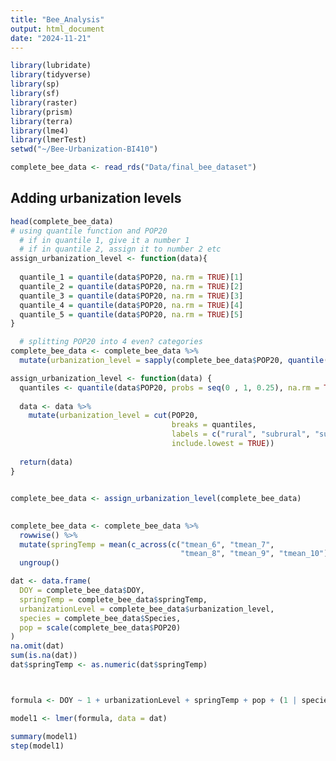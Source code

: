 ```yaml
---
title: "Bee_Analysis"
output: html_document
date: "2024-11-21"
---
```


```r
library(lubridate)
library(tidyverse)
library(sp)
library(sf)
library(raster)
library(prism)
library(terra)
library(lme4)
library(lmerTest)
setwd("~/Bee-Urbanization-BI410")

complete_bee_data <- read_rds("Data/final_bee_dataset")
```

## Adding urbanization levels 

```r
head(complete_bee_data)
# using quantile function and POP20
  # if in quantile 1, give it a number 1
  # if in quantile 2, assign it to number 2 etc 
assign_urbanization_level <- function(data){
  
  quantile_1 = quantile(data$POP20, na.rm = TRUE)[1]
  quantile_2 = quantile(data$POP20, na.rm = TRUE)[2]
  quantile_3 = quantile(data$POP20, na.rm = TRUE)[3]
  quantile_4 = quantile(data$POP20, na.rm = TRUE)[4]
  quantile_5 = quantile(data$POP20, na.rm = TRUE)[5]
}

  # splitting POP20 into 4 even? categories
complete_bee_data <- complete_bee_data %>%
  mutate(urbanization_level = sapply(complete_bee_data$POP20, quantile(complete_bee_data$POP20, na.rm = TRUE))) 

assign_urbanization_level <- function(data) {
  quantiles <- quantile(data$POP20, probs = seq(0 , 1, 0.25), na.rm = TRUE)
  
  data <- data %>% 
    mutate(urbanization_level = cut(POP20,
                                    breaks = quantiles,
                                    labels = c("rural", "subrural", "suburban", "urban"),
                                    include.lowest = TRUE))
  
  return(data)
}


complete_bee_data <- assign_urbanization_level(complete_bee_data)

```

## 

```r
complete_bee_data <- complete_bee_data %>%
  rowwise() %>%
  mutate(springTemp = mean(c_across(c("tmean_6", "tmean_7", 
                                      "tmean_8", "tmean_9", "tmean_10")), na.rm = TRUE)) %>%
  ungroup()

dat <- data.frame(
  DOY = complete_bee_data$DOY,
  springTemp = complete_bee_data$springTemp,
  urbanizationLevel = complete_bee_data$urbanization_level,
  species = complete_bee_data$Species,
  pop = scale(complete_bee_data$POP20)
)
na.omit(dat)
sum(is.na(dat))
dat$springTemp <- as.numeric(dat$springTemp)



formula <- DOY ~ 1 + urbanizationLevel + springTemp + pop + (1 | species)

model1 <- lmer(formula, data = dat)

summary(model1)
step(model1)

```


